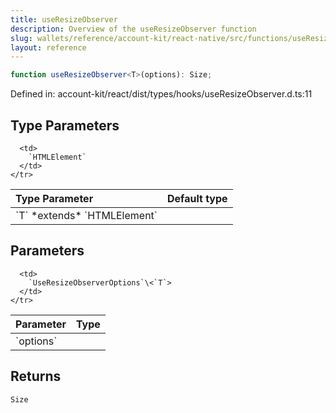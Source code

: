 ```yaml
---
title: useResizeObserver
description: Overview of the useResizeObserver function
slug: wallets/reference/account-kit/react-native/src/functions/useResizeObserver
layout: reference
---
```


```ts
function useResizeObserver<T>(options): Size;
```

Defined in: account-kit/react/dist/types/hooks/useResizeObserver.d.ts:11

## Type Parameters

<table>
  <thead>
    <tr>
      <th align="left">Type Parameter</th>
      <th align="left">Default type</th>
    </tr>
  </thead>

  <tbody>
    <tr>
      <td>
        `T` *extends* `HTMLElement`
      </td>

      <td>
        `HTMLElement`
      </td>
    </tr>

  </tbody>
</table>

## Parameters

<table>
  <thead>
    <tr>
      <th align="left">Parameter</th>
      <th align="left">Type</th>
    </tr>
  </thead>

  <tbody>
    <tr>
      <td>
        `options`
      </td>

      <td>
        `UseResizeObserverOptions`\<`T`>
      </td>
    </tr>

  </tbody>
</table>

## Returns

`Size`
